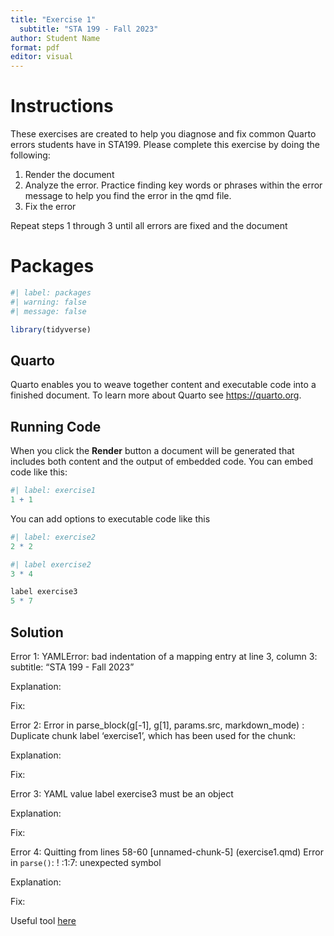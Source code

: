 ```yaml
---
title: "Exercise 1"
  subtitle: "STA 199 - Fall 2023"
author: Student Name
format: pdf
editor: visual
---
```


# Instructions

These exercises are created to help you diagnose and fix common Quarto errors students have in STA199. Please complete this exercise by doing the following:

1.  Render the document
2.  Analyze the error. Practice finding key words or phrases within the error message to help you find the error in the qmd file.
3.  Fix the error

Repeat steps 1 through 3 until all errors are fixed and the document

# Packages

```r
#| label: packages
#| warning: false 
#| message: false

library(tidyverse)
```

## Quarto

Quarto enables you to weave together content and executable code into a finished document. To learn more about Quarto see <https://quarto.org>.

## Running Code

When you click the **Render** button a document will be generated that includes both content and the output of embedded code. You can embed code like this:

```r
#| label: exercise1
1 + 1
```

You can add options to executable code like this

```r
#| label: exercise2
2 * 2
```

```r
#| label exercise2
3 * 4
```

```r
label exercise3
5 * 7
```

## Solution

Error 1: YAMLError: bad indentation of a mapping entry at line 3, column 3: subtitle: "STA 199 - Fall 2023"

Explanation:

Fix:

Error 2: Error in parse_block(g\[-1\], g\[1\], params.src, markdown_mode) : Duplicate chunk label 'exercise1', which has been used for the chunk:

Explanation:

Fix:

Error 3: YAML value label exercise3 must be an object

Explanation:

Fix:

Error 4: Quitting from lines 58-60 \[unnamed-chunk-5\] (exercise1.qmd) Error in `parse()`: ! <text>:1:7: unexpected symbol

Explanation:

Fix:

Useful tool [here](https://nickch-k.github.io/DataCommSlides/Lecture_04_Common_R_Problems.html)

